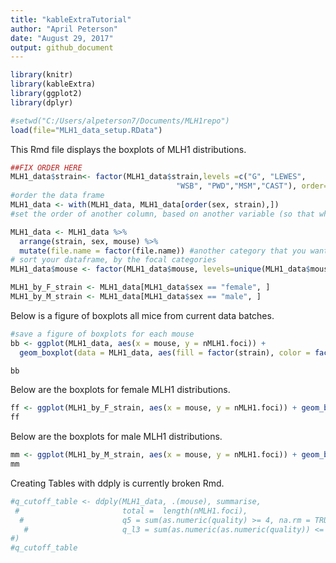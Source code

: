 ```yaml
---
title: "kableExtraTutorial"
author: "April Peterson"
date: "August 29, 2017"
output: github_document
---
```



```r
library(knitr)
library(kableExtra)
library(ggplot2)
library(dplyr)

#setwd("C:/Users/alpeterson7/Documents/MLH1repo")
load(file="MLH1_data_setup.RData")

```

This Rmd file displays the boxplots of MLH1 distributions.

```r
##FIX ORDER HERE
MLH1_data$strain<- factor(MLH1_data$strain,levels =c("G", "LEWES",
                                     "WSB", "PWD","MSM","CAST"), order=T )
#order the data frame
MLH1_data <- with(MLH1_data, MLH1_data[order(sex, strain),])
#set the order of another column, based on another variable (so that when)

MLH1_data <- MLH1_data %>%
  arrange(strain, sex, mouse) %>%
  mutate(file.name = factor(file.name)) #another category that you want the order to match
# sort your dataframe, by the focal categories
MLH1_data$mouse <- factor(MLH1_data$mouse, levels=unique(MLH1_data$mouse))

MLH1_by_F_strain <- MLH1_data[MLH1_data$sex == "female", ]
MLH1_by_M_strain <- MLH1_data[MLH1_data$sex == "male", ]
```

Below is a figure of boxplots all mice from current data batches.

```r
#save a figure of boxplots for each mouse
bb <- ggplot(MLH1_data, aes(x = mouse, y = nMLH1.foci)) + 
  geom_boxplot(data = MLH1_data, aes(fill = factor(strain), color = factor(sex) ) ) 

bb
```

Below are the boxplots for female MLH1 distributions.

```r
ff <- ggplot(MLH1_by_F_strain, aes(x = mouse, y = nMLH1.foci)) + geom_boxplot(data = MLH1_by_F_strain, aes(fill = factor(strain) ) )
ff

```

Below are the boxplots for male MLH1 distributions.

```r
mm <- ggplot(MLH1_by_M_strain, aes(x = mouse, y = nMLH1.foci)) + geom_boxplot(data = MLH1_by_F_strain, aes(fill = factor(strain) ) )
mm
```

Creating Tables with ddply is currently broken Rmd.

```r

#q_cutoff_table <- ddply(MLH1_data, .(mouse), summarise,
 #                       total =  length(nMLH1.foci),
  #                      q5 = sum(as.numeric(quality) >= 4, na.rm = TRUE ), 
   #                     q_l3 = sum(as.numeric(as.numeric(quality)) <= 4, na.rm = TRUE)
#)
#q_cutoff_table
```

